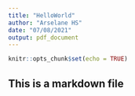 ```yaml
---
title: "HelloWorld"
author: "Arselane HS"
date: "07/08/2021"
output: pdf_document
---
```


```r
knitr::opts_chunk$set(echo = TRUE)
```

## This is a markdown file
